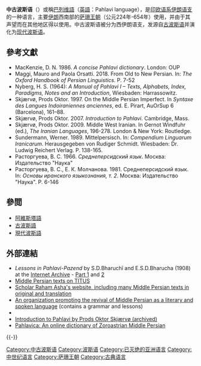 {{多個問題|
{{expand|time=2011-10-18T09:10:43+00:00}}
{{unreferenced|time=2011-10-18T09:10:43+00:00}}
}}
{{Infobox language
| name = 中古波斯語
| altname = 
| nativename = 𐭯𐭠𐭫𐭮𐭩𐭪 (''Pārsīk'' or ''Pārsīg'')
| region = [[萨珊帝国|萨珊帝国]] (224–651)
| ethnicity = [[波斯人|波斯人]]
| era = Evolved into [[Persian_language#New_Persian|Early New Persian]] by the 9th century; thereafter used only by [[Zoroastrianism|Zoroastrian]] priests for [[exegesis|exegesis]] and religious instruction
| familycolor = Indo-European
| fam2 = [[印度-伊朗语族|印度-伊朗语族]]
| fam3 = [[伊朗语支|伊朗语支]]
| fam4 = {{le|西伊朗语组|Western Iranian languages}}
| fam5 = 西南伊朗次语组
| ancestor = [[古波斯语|古波斯语]]
| script = [[巴列维文字|巴列维文字]], [[摩尼字母|摩尼字母]], [[阿維斯陀字母|阿維斯陀字母]], [[Pazend|Pazend]]
| iso2 = pal
| lc1 = pal
| ld1 = Zoroastrian Middle Persian ("Pahlavi")
| lc2 = xmn
| ld2 = Manichaean Middle Persian (Manichaean script)
| glotto = pahl1241
| glottoname = Pahlavi
| lingua = 58-AAC-ca
}}

'''中古波斯语'''（{{lang-pal|𐭯𐭠𐭫𐭮𐭩𐭪|translit=pārsīg}}）或稱[[巴列维語|巴列维語]]（[[英語|英語]]：Pahlavi language），是[[印欧语系|印欧语系]][[伊朗语支|伊朗语支]]的一种语言，主要[[伊朗|伊朗]]西南部的[[萨珊王朝|萨珊王朝]]（公元224年-654年）使用，并由于其声望而在其他地区得以使用。中古波斯语被分为西伊朗语支，发源自[[古波斯语|古波斯语]]并演化为[[波斯语|现代波斯语]]。

==參考文獻==
{{refbegin|2}}
* MacKenzie, D. N. 1986. ''A concise Pahlavi dictionary''. London: OUP
* Maggi, Mauro and Paola Orsatti. 2018. From Old to New Persian. In: ''The Oxford Handbook of Persian Linguistics''. P. 7-52
* Nyberg, H. S. (1964): ''A Manual of Pahlavi I – Texts, Alphabets, Index, Paradigms, Notes and an Introduction'', Wiesbaden: Harrassowitz.
* Skjærvø, Prods Oktor. 1997. On the Middle Persian Imperfect. In ''Syntaxe des Langues Indoiraniennes anciennes'', ed. E. Pirart, AuOrSup 6 (Barcelona), 161–88. 
* Skjærvø, Prods Oktor. 2007. ''Introduction to Pahlavi''. Cambridge, Mass.
* Skjærvø, Prods Oktor. 2009. Middle West Iranian. In Gernot Windfuhr (ed.), ''The Iranian Languages'', 196-278. London & New York: Routledge.
* Sundermann, Werner. 1989. Mittelpersisch. In: ''Compendium Linguarum Iranicarum''. Herausgegeben von Rudiger Schmidt. Wiesbaden: Dr. Ludwig Reichert Verlag. P. 138-165.
* Расторгуева, В. С. 1966. ''Среднеперсидский язык''. Москва: Издательство "Наука"
* Расторгуева, В. С., Е. К. Молчанова. 1981. Среднеперсидский язык. In: ''Основы иранского языкознания, т. 2''. Москва: Издательство "Наука". P. 6-146
{{refend}}

==參閲==
*[[阿維斯塔語|阿維斯塔語]]
*[[古波斯語|古波斯語]]
*[[現代波斯語|現代波斯語]]

==外部連結==
{{div col|2}}
* ''Lessons in Pahlavi-Pazend'' by S.D.Bharuchī and E.S.D.Bharucha (1908) at the [[Internet_Archive|Internet Archive]] - [https://archive.org/details/lessonsinpahlav01bhargoog Part 1] and [https://archive.org/details/lessonsinpahlav00bhargoog 2]
* [http://titus.uni-frankfurt.de/indexe.htm?/texte/texte2.htm#mpers Middle Persian texts on TITUS] {{Wayback|url=http://titus.uni-frankfurt.de/indexe.htm?%2Ftexte%2Ftexte2.htm#mpers |date=20190912020927 }}
* [http://www.rahamasha.net/ Scholar Raham Asha's website, including many Middle Persian texts in original and translation] {{Wayback|url=http://www.rahamasha.net/ |date=20220330045851 }}
* [http://www.parsig.org An organization promoting the revival of Middle Persian as a literary and spoken language] {{Wayback|url=http://www.parsig.org/ |date=20200429162757 }} (contains a grammar and lessons)
* {{cite book|url=https://books.google.com/books?id=RV8-AAAAcAAJ|title=Early Sassanian inscriptions, seals and coins|author=Edward Thomas|author-link=Edward Thomas (antiquarian)|year=1868|publisher=Trübner|pages=137|access-date=2011-07-05|archive-date=2016-05-28|archive-url=https://web.archive.org/web/20160528212143/https://books.google.com/books?id=RV8-AAAAcAAJ}}
* [https://web.archive.org/web/20121102195952/http://www.rabbinics.org/pahlavi/Pahlavi_Primer_1_12x.pdf Introduction to Pahlavi by Prods Oktor Skjærvø (archived)]
* [https://www.pahlavica.org/ Pahlavica: An online dictionary of Zoroastrian Middle Persian] {{Wayback|url=https://www.pahlavica.org/ |date=20220518174338 }}
{{div col end}}
{{-}}
{{伊朗語支|state=collapsed}}

[[Category:中古波斯语|Category:中古波斯语]]
[[Category:波斯语|Category:波斯语]]
[[Category:已灭绝的亚洲语言|Category:已灭绝的亚洲语言]]
[[Category:中世纪语言|Category:中世纪语言]]
[[Category:萨珊王朝|Category:萨珊王朝]]
[[Category:古典语言|Category:古典语言]]